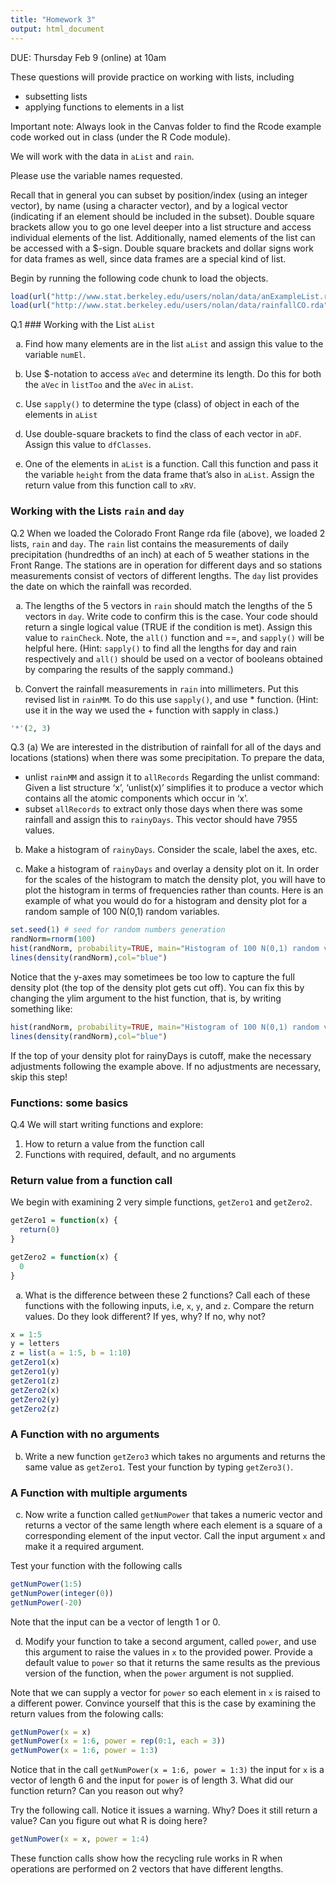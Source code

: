 ```yaml
---
title: "Homework 3"
output: html_document
---
```


DUE: Thursday Feb 9 (online) at 10am

These questions will provide practice on working with lists, including

* subsetting lists 
* applying functions to elements in a list 

Important note: Always look in the Canvas folder to find the Rcode example code worked out in class (under the R Code module). 

We will work with the data in `aList` and `rain`.

Please use the variable names requested. 

Recall that in general you can subset by position/index (using an integer vector), by name (using a character vector), and by a logical vector (indicating if an element should be included in the subset). Double square brackets allow you to go one level deeper into a list structure and access individual elements of the list. Additionally, named elements of the list can be accessed with a $-sign. Double square brackets and dollar signs work for data frames as well, since data frames are a
special kind of list.

Begin by running the following code chunk to load the objects.

```r
load(url("http://www.stat.berkeley.edu/users/nolan/data/anExampleList.rda"))
load(url("http://www.stat.berkeley.edu/users/nolan/data/rainfallCO.rda"))
```

Q.1
### Working with the List `aList`

(a) Find how many elements are in the list `aList` and assign this value to the variable `numEl`.

(b) Use $-notation to access `aVec` and determine its length.  Do this for both the `aVec` in `listToo` and the `aVec` in `aList`.

(c) Use `sapply()` to determine the type (class) of object in each of the elements in `aList`

(d) Use double-square brackets to find the class of each vector in `aDF`. Assign this value to `dfClasses`.

(e) One of the elements in `aList` is a function. Call this function and pass it the variable `height` from the data frame that's also in `aList`. Assign the return value from this function call to `xRV`.

### Working with the Lists `rain` and `day`

Q.2 When we loaded the Colorado Front Range rda file (above), we loaded 2 lists, `rain` and `day`. The `rain` list contains the measurements of daily precipitation (hundredths of an inch) at each of 5 weather stations in the Front Range. The stations are in operation for different days and so stations measurements consist of vectors of different lengths. The `day` list provides the date on which the rainfall was recorded.

(a) The lengths of the 5 vectors in `rain` should match the lengths of the 5 vectors in `day`. Write code to confirm this is the case. Your code should return a single logical value (TRUE if the condition is met). Assign this value to `rainCheck`. Note, the `all()` function and ==, and `sapply()` will be helpful here. (Hint: `sapply()` to find all the lengths for day and rain respectively and `all()` should be used on a vector of booleans obtained by comparing the results of the sapply command.)

(b) Convert the rainfall measurements in `rain` into millimeters. Put this revised list in `rainMM`. To do this use `sapply()`, and use * function. (Hint: use it in the way we used the + function with sapply in class.) 

```r
'*'(2, 3)

```

Q.3 (a) We are interested in the distribution of rainfall for all of the days and locations (stations) when there was some precipitation. To prepare the data,

* unlist `rainMM` and assign it to `allRecords`
Regarding the unlist command: Given a list structure ‘x’, ‘unlist(x)’ simplifies it to produce a vector which contains all the atomic components which occur in ‘x’.
* subset `allRecords` to extract only those days when there was some rainfall and assign this to `rainyDays`.  This vector should have 7955 values.

(b) Make a histogram of `rainyDays`. Consider the scale, label the axes, etc.

(c) Make a histogram of `rainyDays` and overlay a density plot on it. In order for the scales of the histogram to match the density plot, you will have to plot the histogram in terms of frequencies rather than counts. Here is an example of what you would do for a histogram and density plot for a random sample of 100 N(0,1) random variables.

```r
set.seed(1) # seed for random numbers generation
randNorm=rnorm(100)
hist(randNorm, probability=TRUE, main="Histogram of 100 N(0,1) random variates")
lines(density(randNorm),col="blue")
```

Notice that the y-axes may sometimees be too low to capture the full density plot (the top of the density plot gets cut off). You can fix this by changing the ylim argument to the hist function, that is, by writing something like: 
```r
hist(randNorm, probability=TRUE, main="Histogram of 100 N(0,1) random variates",ylim=c(0,0.8))
lines(density(randNorm),col="blue")
```

If the top of your density plot for rainyDays is cutoff, make the necessary adjustments following the example above. If no adjustments are necessary, skip this step! 

### Functions: some basics

Q.4 We will start writing functions and explore:

1. How to return a value from the function call
2. Functions with required, default, and no arguments

### Return value from a function call

We begin with examining 2 very simple functions, `getZero1` and `getZero2`. 

```r
getZero1 = function(x) {
  return(0)
} 

getZero2 = function(x) {
  0
}
```

(a) What is the difference between these 2 functions? Call each of these functions with the following inputs, i.e, `x`, `y`, and `z`.  Compare the return values. Do they look different? If yes, why? If no, why not? 

```r
x = 1:5
y = letters
z = list(a = 1:5, b = 1:10)
getZero1(x)
getZero1(y)
getZero1(z)
getZero2(x)
getZero2(y)
getZero2(z)
```

### A Function with no arguments

(b) Write a new function `getZero3` which takes no arguments and returns the same value as `getZero1`. Test your function by typing `getZero3()`.

###  A Function with multiple arguments

(c) Now write a function called `getNumPower` that takes a numeric vector and returns a vector of the same length where each element is a square of a corresponding element of the input vector. Call the input argument `x` and make it a required argument.

Test your function with the following calls

```r
getNumPower(1:5)
getNumPower(integer(0))
getNumPower(-20)
```

Note that the input can be a vector of length $1$ or $0$. 

(d) Modify your function to take a second argument, called `power`, and use this argument to raise the values in `x` to the provided power. Provide a default value to `power` so that it returns the same results as the previous version of the function, when the `power` argument is not supplied.

Note that we can supply a vector for `power` so each element in `x` is raised to a different power. Convince yourself that this is the case by examining the return values from the folowing calls:

```r
getNumPower(x = x)
getNumPower(x = 1:6, power = rep(0:1, each = 3))
getNumPower(x = 1:6, power = 1:3)
```

Notice that in the call `getNumPower(x = 1:6, power = 1:3)` the input for `x` is a vector of length 6 and the input for `power` is of length 3. What did our function return? Can you reason out why?

Try the following call. Notice it issues a warning. Why? Does it still return a value? Can you figure out what R is doing here?

```r
getNumPower(x = x, power = 1:4)
```

These function calls show how the recycling rule works in R when operations are performed on 2 vectors that have different lengths. 

